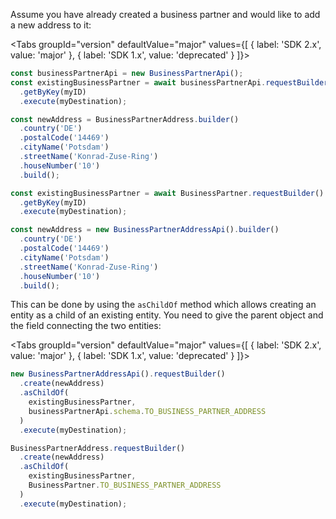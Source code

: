 
Assume you have already created a business partner and would like to add a new address to it:


<Tabs groupId="version" defaultValue="major" values={[ { label: 'SDK 2.x', value: 'major' }, { label: 'SDK 1.x', value: 'deprecated' } ]}>
<TabItem value="major">

```ts
const businessPartnerApi = new BusinessPartnerApi();
const existingBusinessPartner = await businessPartnerApi.requestBuilder()
  .getByKey(myID)
  .execute(myDestination);

const newAddress = BusinessPartnerAddress.builder()
  .country('DE')
  .postalCode('14469')
  .cityName('Potsdam')
  .streetName('Konrad-Zuse-Ring')
  .houseNumber('10')
  .build();
```

</TabItem>
<TabItem value="deprecated">

```ts
const existingBusinessPartner = await BusinessPartner.requestBuilder()
  .getByKey(myID)
  .execute(myDestination);

const newAddress = new BusinessPartnerAddressApi().builder()
  .country('DE')
  .postalCode('14469')
  .cityName('Potsdam')
  .streetName('Konrad-Zuse-Ring')
  .houseNumber('10')
  .build();
```

</TabItem>
</Tabs>


This can be done by using the `asChildOf` method which allows creating an entity as a child of an existing entity.
You need to give the parent object and the field connecting the two entities:

<Tabs groupId="version" defaultValue="major" values={[ { label: 'SDK 2.x', value: 'major' }, { label: 'SDK 1.x', value: 'deprecated' } ]}>
<TabItem value="major">

```ts
new BusinessPartnerAddressApi().requestBuilder()
  .create(newAddress)
  .asChildOf(
    existingBusinessPartner,
    businessPartnerApi.schema.TO_BUSINESS_PARTNER_ADDRESS
  )
  .execute(myDestination);
```

</TabItem>
<TabItem value="deprecated">

```ts
BusinessPartnerAddress.requestBuilder()
  .create(newAddress)
  .asChildOf(
    existingBusinessPartner,
    BusinessPartner.TO_BUSINESS_PARTNER_ADDRESS
  )
  .execute(myDestination);
```

</TabItem>
</Tabs>
